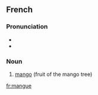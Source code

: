 ==French==
{{wikipedia|lang=fr}}

===Pronunciation===
* {{IPA|/mɑ̃ɡ/|lang=fr}}
* {{audio|Fr-mangue.ogg|mangue}}

===Noun===
{{infl|fr|noun|g=f}}

# [[mango]] (fruit of the mango tree)

{{tbot entry|French|mango|2008|January|fr}}

[[fr:mangue]]